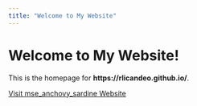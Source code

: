 ```yaml
---
title: "Welcome to My Website"
---
```


# Welcome to My Website!

This is the homepage for **https://rlicandeo.github.io/**.

[Visit mse_anchovy_sardine Website](mse_anchovy_sardine/)

